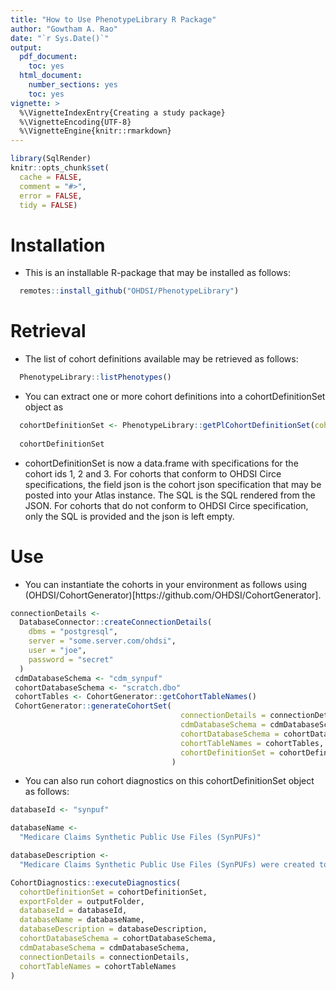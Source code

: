 ```yaml
---
title: "How to Use PhenotypeLibrary R Package"
author: "Gowtham A. Rao"
date: "`r Sys.Date()`"
output:
  pdf_document: 
    toc: yes     
  html_document:
    number_sections: yes
    toc: yes  
vignette: >
  %\VignetteIndexEntry{Creating a study package}
  %\VignetteEncoding{UTF-8}    
  %\VignetteEngine{knitr::rmarkdown}
---
```


```r
library(SqlRender)
knitr::opts_chunk$set(
  cache = FALSE,
  comment = "#>",
  error = FALSE,
  tidy = FALSE)
```


# Installation
- This  is an installable R-package that may be installed as follows: 
```r
  remotes::install_github("OHDSI/PhenotypeLibrary")
```

# Retrieval
- The list of cohort definitions available may be retrieved as follows: 
```r
  PhenotypeLibrary::listPhenotypes()
```

- You can extract one or more cohort definitions into a cohortDefinitionSet object as
```r
  cohortDefinitionSet <- PhenotypeLibrary::getPlCohortDefinitionSet(cohortIds = c(1, 2, 3))
  
  cohortDefinitionSet
```

- cohortDefinitionSet is now a data.frame with specifications for the cohort ids 1, 2 and 3. For cohorts that conform to OHDSI Circe specifications, the field json is the cohort json specification that may be posted into your Atlas instance. The SQL is the SQL rendered from the JSON. For cohorts that do not conform to OHDSI Circe specification, only the SQL is provided and the json is left empty.

# Use
- You can instantiate the cohorts in your environment as follows using (OHDSI/CohortGenerator)[https://github.com/OHDSI/CohortGenerator].

```r
connectionDetails <-
  DatabaseConnector::createConnectionDetails(
    dbms = "postgresql",
    server = "some.server.com/ohdsi",
    user = "joe",
    password = "secret"
  )
 cdmDatabaseSchema <- "cdm_synpuf"
 cohortDatabaseSchema <- "scratch.dbo"
 cohortTables <- CohortGenerator::getCohortTableNames()
 CohortGenerator::generateCohortSet(
                                      connectionDetails = connectionDetails,
                                      cdmDatabaseSchema = cdmDatabaseSchema,
                                      cohortDatabaseSchema = cohortDatabaseSchema,
                                      cohortTableNames = cohortTables,
                                      cohortDefinitionSet = cohortDefinitionSet
                                    )
```



- You can also run cohort diagnostics on this cohortDefinitionSet object as follows:
```r

databaseId <- "synpuf"

databaseName <-
  "Medicare Claims Synthetic Public Use Files (SynPUFs)"

databaseDescription <-
  "Medicare Claims Synthetic Public Use Files (SynPUFs) were created to allow interested parties to gain familiarity using Medicare claims data while protecting beneficiary privacy. These files are intended to promote development of software and applications that utilize files in this format, train researchers on the use and complexities of Centers for Medicare and Medicaid Services (CMS) claims, and support safe data mining innovations. The SynPUFs were created by combining randomized information from multiple unique beneficiaries and changing variable values. This randomization and combining of beneficiary information ensures privacy of health information."

CohortDiagnostics::executeDiagnostics(
  cohortDefinitionSet = cohortDefinitionSet,
  exportFolder = outputFolder,
  databaseId = databaseId,
  databaseName = databaseName,
  databaseDescription = databaseDescription,
  cohortDatabaseSchema = cohortDatabaseSchema,
  cdmDatabaseSchema = cdmDatabaseSchema,
  connectionDetails = connectionDetails,
  cohortTableNames = cohortTableNames
)

```